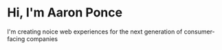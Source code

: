 # Hi, I'm Aaron Ponce

I'm creating noice web experiences for the next generation of consumer-facing companies
